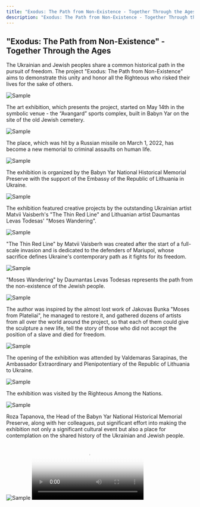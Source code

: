 ```yaml
---
title: "Exodus: The Path from Non-Existence - Together Through the Ages"
description: "Exodus: The Path from Non-Existence - Together Through the Ages"
---
```


## "Exodus: The Path from Non-Existence" - Together Through the Ages

The Ukrainian and Jewish peoples share a common historical path in the pursuit of freedom. The project "Exodus: The Path from Non-Existence" aims to demonstrate this unity and honor all the Righteous who risked their lives for the sake of others.

<Image src="/assets/events/exodus/01.webp" alt="Sample" />

The art exhibition, which presents the project, started on May 14th in the symbolic venue - the “Avangard” sports complex, built in Babyn Yar on the site of the old Jewish cemetery.

<Image src="/assets/events/exodus/02.webp" alt="Sample" />

The place, which was hit by a Russian missile on March 1, 2022, has become a new memorial to criminal assaults on human life.

<Image src="/assets/events/exodus/03.webp" alt="Sample" />

The exhibition is organized by the Babyn Yar National Historical Memorial Preserve with the support of the Embassy of the Republic of Lithuania in Ukraine.

<Image src="/assets/events/exodus/04.webp" alt="Sample" />

The exhibition featured creative projects by the outstanding Ukrainian artist Matvii Vaisberh's "The Thin Red Line" and Lithuanian artist Daumantas Levas Todesas' "Moses Wandering".

<Image src="/assets/events/exodus/05.webp" alt="Sample" />

"The Thin Red Line" by Matvii Vaisberh was created after the start of a full-scale invasion and is dedicated to the defenders of Mariupol, whose sacrifice defines Ukraine's contemporary path as it fights for its freedom.

<Image src="/assets/events/exodus/06.webp" alt="Sample" />

"Moses Wandering" by Daumantas Levas Todesas represents the path from the non-existence of the Jewish people.

<Image src="/assets/events/exodus/07.webp" alt="Sample" />

The author was inspired by the almost lost work of Jakovas Bunka "Moses from Plateliai", he managed to restore it, and gathered dozens of artists from all over the world around the project, so that each of them could give the sculpture a new life, tell the story of those who did not accept the position of a slave and died for freedom.

<Image src="/assets/events/exodus/08.webp" alt="Sample" />

The opening of the exhibition was attended by Valdemaras Sarapinas, the Ambassador Extraordinary and Plenipotentiary of the Republic of Lithuania to Ukraine.

<Image src="/assets/events/exodus/09.webp" alt="Sample" />

The exhibition was visited by the Righteous Among the Nations.

<Image src="/assets/events/exodus/10.webp" alt="Sample" />

Roza Tapanova, the Head of the Babyn Yar National Historical Memorial Preserve, along with her colleagues, put significant effort into making the exhibition not only a significant cultural event but also a place for contemplation on the shared history of the Ukrainian and Jewish people.

<Image src="/assets/events/exodus/11.webp" alt="Sample" />

<Video src="/assets/events/exodus/01.mp4" poster="/assets/events/exodus/poster.webp" />
